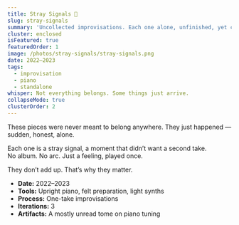 ```yaml
---
title: Stray Signals 🎵
slug: stray-signals
summary: 'Uncollected improvisations. Each one alone, unfinished, yet complete.'
cluster: enclosed
isFeatured: true
featuredOrder: 1
image: /photos/stray-signals/stray-signals.png
date: 2022–2023
tags:
  - improvisation
  - piano
  - standalone
whisper: Not everything belongs. Some things just arrive.
collapseMode: true
clusterOrder: 2
---
```


<ProjectOverview>
These pieces were never meant to belong anywhere.  
They just happened — sudden, honest, alone.  

Each one is a stray signal, a moment that didn’t want a second take.  
No album. No arc. Just a feeling, played once.
</ProjectOverview>

<MediaSection title="Signals">
  <MediaItem
    title="Circles"
    description="Loosely tethered. Slowly turning. Accepting repetition as a kind of peace."
    soundCloudUrl="https://soundcloud.com/aaron-demby-jones/circles"
  />
  <MediaItem
    title="Waiting"
    description="Muted midrange wrapped in felt. A soft war between the machine and the soul."
    soundCloudUrl="https://soundcloud.com/aaron-demby-jones/waiting"
  />
  <MediaItem
    title="Sunlight"
    description="A hesitant bloom of hope, layered with hushed electronics."
    soundCloudUrl="https://soundcloud.com/aaron-demby-jones/sunlight"
  />
</MediaSection>

<FieldNote>
They don’t add up. That’s why they matter.
</FieldNote>

<CollapseMetadata>
  <ul>
    <li><strong>Date:</strong> 2022–2023</li>
    <li><strong>Tools:</strong> Upright piano, felt preparation, light synths</li>
    <li><strong>Process:</strong> One-take improvisations</li>
    <li><strong>Iterations:</strong> 3</li>
    <li><strong>Artifacts:</strong> A mostly unread tome on piano tuning</li>
  </ul>
</CollapseMetadata>

<CallToAction email="aaron.demby.jones@gmail.com" />
